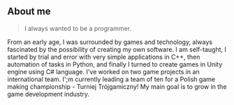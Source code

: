 ## About me

> I always wanted to be a programmer.

From an early age, I was surrounded by games and technology, always fascinated by the possibility of creating my own software. 
I am self-taught, I started by trial and error with very simple applications in C++, then automation of tasks in Python, and finally I turned to create games in Unity engine using C# language.
I've worked on two game projects in an international team. I';m currently leading a team of ten for a Polish game making championship - Turniej Trójgamiczny!
My main goal is to grow in the game development industry.
